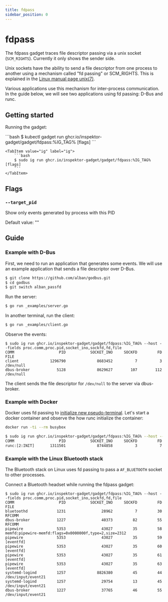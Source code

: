 ```yaml
---
title: fdpass
sidebar_position: 0
---
```



# fdpass

The fdpass gadget traces file descriptor passing via a unix socket (`SCM_RIGHTS`). Currently it only shows the sender side.

Unix sockets have the ability to send a file descriptor from one process to another using a mechanism called "fd passing" or SCM_RIGHTS. This is explained in the [Linux manual page unix(7)](https://man7.org/linux/man-pages/man7/unix.7.html).

Various applications use this mechanism for inter-process communication. In the guide below, we will see two applications using fd passing: D-Bus and runc.

## Getting started

Running the gadget:

<Tabs groupId="env">
    <TabItem value="kubectl-gadget" label="kubectl gadget">
        ```bash
        $ kubectl gadget run ghcr.io/inspektor-gadget/gadget/fdpass:%IG_TAG% [flags]
        ```
    </TabItem>

    <TabItem value="ig" label="ig">
        ```bash
        $ sudo ig run ghcr.io/inspektor-gadget/gadget/fdpass:%IG_TAG% [flags]
        ```
    </TabItem>
</Tabs>

## Flags

### `--target_pid`

Show only events generated by process with this PID

Default value: ""

## Guide

### Example with D-Bus

First, we need to run an application that generates some events. We will use an example application that sends a file descriptor over D-Bus.

```bash
$ git clone https://github.com/alban/godbus.git
$ cd godbus
$ git switch alban_passfd
```

Run the server:
```bash
$ go run _examples/server.go
```

In another terminal, run the client:
```bash
$ go run _examples/client.go
```

Observe the events:
```
$ sudo ig run ghcr.io/inspektor-gadget/gadget/fdpass:%IG_TAG% --host --fields proc.comm,proc.pid,socket_ino,sockfd,fd,file
COMM                    PID           SOCKET_INO     SOCKFD         FD FILE
client              1296790              8683452          7          3 /dev/null
dbus-broker            5128              8629627        107        112 /dev/null
```

The client sends the file descriptor for `/dev/null` to the server via dbus-broker.

### Example with Docker

Docker uses fd passing to [initialize new pseudo-terminal](https://github.com/opencontainers/runc/blob/main/docs/terminals.md#detached-new-terminal). Let's start a docker container and observe the how runc initialize the container:

```bash
docker run -ti --rm busybox
```

```bash
$ sudo ig run ghcr.io/inspektor-gadget/gadget/fdpass:%IG_TAG% --host --fields proc.comm,proc.pid,socket_ino,sockfd,fd,file
COMM                    PID           SOCKET_INO     SOCKFD         FD FILE
runc:[2:INIT]       1311501              8744858          3          7 /dev/pts/ptmx
```

### Example with the Linux Bluetooth stack

The Bluetooth stack on Linux uses fd passing to pass a `AF_BLUETOOTH` socket to
other processes.

Connect a Bluetooth headset while running the fdpass gadget:
```
$ sudo ig run ghcr.io/inspektor-gadget/gadget/fdpass:%IG_TAG% --host --fields proc.comm,proc.pid,socket_ino,sockfd,fd,file
COMM                    PID           SOCKET_INO     SOCKFD         FD FILE
bluetoothd             1231                28962          7         30 RFCOMM
dbus-broker            1227                40373         82         55 RFCOMM
pipewire               5353                43027         35         58 memfd:pipewire-memfd:flags=0x0000000f,type=2,size=2312
pipewire               5353                43027         35         59 [eventfd]
pipewire               5353                43027         35         60 [eventfd]
pipewire               5353                43027         35         61 [eventfd]
pipewire               5353                43027         35         63 [eventfd]
systemd-logind         1257              8826380         45         44 /dev/input/event21
systemd-logind         1257                29754         13         45 /dev/input/event21
dbus-broker            1227                37765         46         55 /dev/input/event21
```
